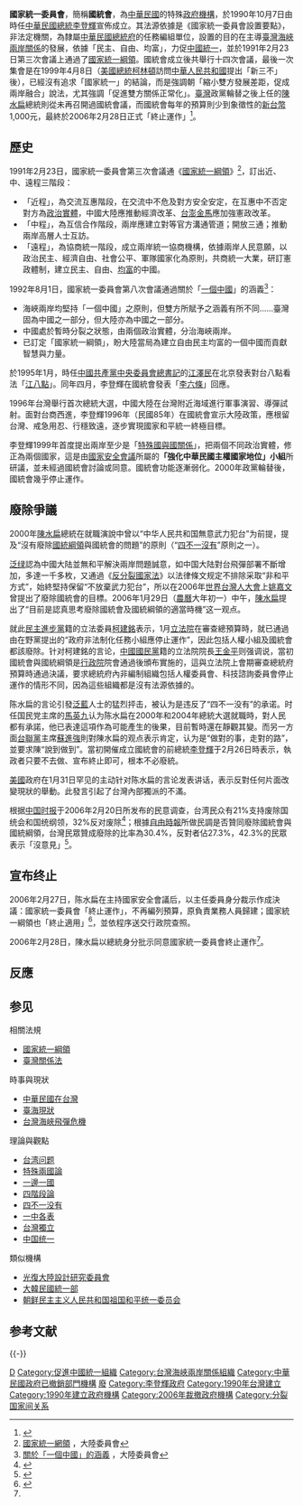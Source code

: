 {{中華民國政府部門基礎資訊
|部門名稱       = 國家統一委員會
|外文名稱       = National Unification Council
|外文語言       = 英語
|部門標誌       = ROC Office of the President Emblem.svg
|部門標誌名稱   = 總統府府徽
|首長職銜       = 主任委員<br/>（[[中華民國總統|總統]]兼任）
|首長姓名       = [[李登輝|李登輝]]{{Small|（首任)}}<br>[[陳水扁|陳水扁]]{{Small|（末任）}}
|副首長職銜     = 副主任委員<br/>（[[中華民國副總統|副總統]]與[[行政院院長|行政院院長]]兼任）
|副首長姓名     = 
|秘書長職銜     = 
|秘書長姓名     = 
|任命者姓名     = 
|任務編組       =1990年10月7日
|解散日期       = 2006年2月28日
|前身機關       = [[光復大陸設計研究委員會|光復大陸設計研究委員會]]
|後繼機關       = [[中華民國大陸委員會|大陸委員會]]
|所屬部門       = [[中華民國總統府|總統府]]
|組織編制       = {{s|國家統一委員會設置要點}}
|授權法源       =[[國家統一綱領|國家統一綱領]]
|員額任期       = 1年
|員額           = 33人
|年度預算額     = 新臺幣1,000元（民國95年度）
|地址           = 
|網站           = 
|備註           = 
}}
'''國家統一委員會'''，簡稱'''國統會'''，為[[中華民國|中華民國]]的特殊[[中華民國政府|政府機構]]，於1990年10月7日由時任[[中華民國總統|中華民國總統]][[李登輝|李登輝]]宣佈成立。其法源依據是《國家統一委員會設置要點》，非法定機關，為隸屬[[中華民國總統府|中華民國總統府]]的任務編組單位，設置的目的在主導[[海峽兩岸關係|臺灣海峽兩岸關係]]的發展，依據「民主、自由、均富」，力促[[中國統一|中國統一]]，並於1991年2月23日第三次會議上通過了[[國家統一綱領|國家統一綱領]]。國統會成立後共舉行十四次會議，最後一次集會是在1999年4月8日（[[美國總統|美國總統]][[比尔·克林顿|柯林頓]]訪問[[中華人民共和國|中華人民共和國]]提出「新三不」後），已經沒有追求「國家統一」的結論，而是強調朝「縮小雙方發展差距，促成兩岸融合」說法，尤其強調「促進雙方關係正常化」。[[臺灣|臺灣]]政黨輪替之後上任的[[陳水扁|陳水扁]]總統則從未再召開過國統會議，而國統會每年的預算則少到象徵性的[[新台幣|新台幣]]1,000元，最終於2006年2月28日正式「終止運作」<ref name="0_1">{{cite news|publisher=行政院大陸委員會全球資訊網|title=國家統一委員會設置要點|url=http://www.mac.gov.tw/big5/law/organize/org1.htm|date=2006-02-28|deadurl=yes|archiveurl=https://web.archive.org/web/20091111033409/http://www.mac.gov.tw/big5/law/organize/org1.htm|archivedate=2009-11-11|accessdate=2009-03-08}}</ref>。

==歷史==

1991年2月23日，國家統一委員會第三次會議通《[[國家統一綱領|國家統一綱領]]》<ref>[https://www.mac.gov.tw/News_Content.aspx?n=AD6908DFDDB62656&sms=161DEBC9EACEA333&s=E843129F8763C0DD 國家統一網領] {{Wayback|url=https://www.mac.gov.tw/News_Content.aspx?n=AD6908DFDDB62656&sms=161DEBC9EACEA333&s=E843129F8763C0DD |date=20191004000703 }}，大陸委員會</ref>，訂出近、中、遠程三階段：
*「近程」，為交流互惠階段，在交流中不危及對方安全安定，在互惠中不否定對方為[[政治實體|政治實體]]，中國大陸應推動經濟改革、[[台灣地區|台澎金馬]]應加強憲政改革。
*「中程」，為互信合作階段，兩岸應建立對等官方溝通管道；開放三通；推動兩岸高層人士互訪。
*「遠程」，為協商統一階段，成立兩岸統一協商機構，依據兩岸人民意願，以政治民主、經濟自由、社會公平、軍隊國家化為原則，共商統一大業，研訂憲政體制，建立民主、自由、[[均富|均富]]的中國。

1992年8月1日，國家統一委員會第八次會議通過關於「[[一個中國|一個中國]]」的涵義<ref>[https://www.mac.gov.tw/News_Content.aspx?n=AD6908DFDDB62656&sms=161DEBC9EACEA333&s=9E19C5DBAADFC848 關於「一個中國」的涵義] {{Wayback|url=https://www.mac.gov.tw/News_Content.aspx?n=AD6908DFDDB62656&sms=161DEBC9EACEA333&s=9E19C5DBAADFC848 |date=20190831073901 }}，大陸委員會</ref>：
*海峽兩岸均堅持「一個中國」之原則，但雙方所賦予之涵義有所不同……臺灣固為中國之一部分，但大陸亦為中國之一部分。
*中國處於暫時分裂之狀態，由兩個政治實體，分治海峽兩岸。
*已訂定「國家統一綱領」，盼大陸當局為建立自由民主均富的一個中國而貢獻智慧與力量。

於1995年1月，時任[[中國共產黨中央委員會總書記|中國共產黨中央委員會總書記]]的[[江澤民|江澤民]]在北京發表對台八點看法「[[江八點|江八點]]」。同年四月，李登輝在國統會發表「[[李六條|李六條]]」回應。

1996年台灣舉行首次總統大選，中國大陸在台灣附近海域進行軍事演習、導彈試射。面對台商西進，李登輝1996年（民國85年）在國統會宣示大陸政策，應根留台灣、戒急用忍、行穩致遠，逐步實現國家和平統一終極目標。

李登輝1999年首度提出兩岸至少是「[[特殊國與國關係|特殊國與國關係]]」，把兩個不同政治實體，修正為兩個國家，這是由[[國家安全會議_(中華民國)|國家安全會議]]所屬的'''「強化中華民國主權國家地位」小組'''所研議，並未經過國統會討論或同意。國統會功能逐漸弱化。2000年政黨輪替後，國統會幾乎停止運作。

== 廢除爭議 ==
2000年[[陳水扁|陳水扁]]總統在就職演說中曾以“中华人民共和国無意武力犯台”为前提，提及“沒有廢除[[國統綱領|國統綱領]]與國統會的問題”的原則（“[[四不一沒有|四不一沒有]]”原則之一）。

[[泛绿|泛绿]]認為中國大陆並無和平解決兩岸問題誠意，如中国大陆對台飛彈部署不斷增加，多達一千多枚，又通過《[[反分裂國家法|反分裂國家法]]》以法律條文规定不排除采取“非和平方式”，始終堅持保留“不放棄武力犯台”，所以在2006年[[世界台灣人大會|世界台灣人大會]]上[[姚嘉文|姚嘉文]]曾提出了廢除國統會的目標。2006年1月29日（[[農曆|農曆]]大年初一）中午，[[陳水扁|陳水扁]]提出了“目前是認真思考廢除國統會及國統綱領的適當時機”这一观点。

就此[[民主進步黨|民主進步黨]]籍的立法委員[[柯建銘|柯建銘]]表示，1月[[立法院|立法院]]在審查總預算時，就已通過由在野黨提出的“政府非法制化任務小組應停止運作”，因此包括人權小組及國統會都該廢除。针对柯建銘的言论，[[中國國民黨|中國國民黨]]籍的立法院院長[[王金平|王金平]]则强调说，當初國統會與國統綱領是[[行政院|行政院]]院會通過後頒布實施的，這與立法院上會期審查總統府預算時通過決議，要求總統府內非編制組織包括人權委員會、科技諮詢委員會停止運作的情形不同，因為這些組織都是沒有法源依據的。

陈水扁的言论引發[[泛藍|泛藍]]人士的猛烈抨击，被认为是违反了“四不一没有”的承诺。时任国民党主席的[[馬英九|馬英九]]认为陈水扁在2000年和2004年總統大選就職時，對人民都有承諾，他已表達這項作為可能產生的後果，目前暫時還在靜觀其變。而另一方面[[台聯黨|台聯黨]]主席[[蘇進強|蘇進強]]則對陳水扁的观点表示肯定，认为是“做對的事，走對的路”，並要求陳“說到做到”。當初開催成立國統會的前總統[[李登輝|李登輝]]于2月26日時表示，執政者只要不去做、宣布終止即可，根本不必廢統。

[[美國|美國]]政府在1月31日罕见的主动针对陈水扁的言论发表讲话，表示反對任何片面改變現狀的舉動。此發言引起了台灣內部獨派的不滿。

根据[[中国时报|中国时报]]于2006年2月20日所发布的民意调查，台湾民众有21%支持废除国统会和国统纲领，32%反对废除<ref>{{cite web |url=http://news.chinatimes.com/Chinatimes/newslist/newslist-content/0,3546,110502+112006022000021,00.html |title=存档副本 |accessdate=2006-02-20 |deadurl=yes |archiveurl=https://web.archive.org/web/20060221114231/http://news.chinatimes.com/Chinatimes/newslist/newslist-content/0,3546,110502+112006022000021,00.html |archivedate=2006-02-21 }}</ref>；根據[[自由時報|自由時報]]所做民調是否贊同廢除國統會與國統綱領，台灣民眾贊成廢除的比率為30.4%，反對者佔27.3%，42.3%的民眾表示「沒意見」<ref>{{cite web |url=http://www.libertytimes.com.tw/2006/new/feb/16/today-fo5.htm |title=存档副本 |accessdate=2008-11-04 |deadurl=yes |archiveurl=https://web.archive.org/web/20080907213057/http://www.libertytimes.com.tw/2006/new/feb/16/today-fo5.htm |archivedate=2008-09-07 }}</ref>。

==宣布终止==
2006年2月27日，陈水扁在主持國家安全會議后，以主任委員身分裁示作成決議：國家統一委員會「終止運作」，不再編列預算，原負責業務人員歸建；國家統一綱領也「終止適用」<ref>{{cite news|publisher=行政院大陸委員會全球資訊網|title=有關「國家統一委員會」終止運作及「國家統一綱領」終止適用政策說帖|url=http://www.mac.gov.tw/big5/mlpolicy/cease.htm|date=2006-03-01|deadurl=yes|archiveurl=https://web.archive.org/web/20081228153532/http://www.mac.gov.tw/big5/mlpolicy/cease.htm|archivedate=2008-12-28|accessdate=2009-03-08}}</ref>，並依程序送交行政院查照。

2006年2月28日，陳水扁以總統身分批示同意國家統一委員會終止運作<ref name="0_1" />。

==反應==
{{See also|國家統一綱領#各方反应}}

==参见==
; 相關法規
* [[國家統一綱領|國家統一綱領]]
* [[臺灣關係法|臺灣關係法]]

; 時事與現狀
* [[中華民國在台灣|中華民國在台灣]]
* [[臺海現狀|臺海現狀]]
* [[台灣海峽飛彈危機|台灣海峽飛彈危機]]
; 理論與觀點
* [[台湾问题|台湾问题]]
* [[特殊兩國論|特殊兩國論]]
* [[一邊一國|一邊一國]]
* [[四階段論|四階段論]]
* [[四不一没有|四不一没有]]
* [[一中各表|一中各表]]
* [[台灣獨立|台灣獨立]]
* [[中国统一|中国统一]]

; 類似機構
*[[光復大陸設計研究委員會|光復大陸設計研究委員會]]
*[[大韓民國|大韓民國]][[統一部|統一部]]
*[[朝鲜民主主义人民共和国|朝鲜民主主义人民共和国]][[祖国和平统一委员会|祖国和平统一委员会]]

== 参考文献 ==
{{Reflist|30em}}

{{-}}
{{國家統一委員會成員}}
{{台湾海峡两岸主题}}

[[Category:中華民國總統府歷史|D]]
[[Category:促進中國統一組織|Category:促進中國統一組織]]
[[Category:台灣海峽兩岸關係組織|Category:台灣海峽兩岸關係組織]]
[[Category:中華民國政府已撤銷部門機構|Category:中華民國政府已撤銷部門機構]]
[[Category:委員會_(中華民國中央政府)|廢]]
[[Category:李登輝政府|Category:李登輝政府]]
[[Category:1990年台灣建立|Category:1990年台灣建立]]
[[Category:1990年建立政府機構|Category:1990年建立政府機構]]
[[Category:2006年裁撤政府機構|Category:2006年裁撤政府機構]]
[[Category:分裂国家间关系|Category:分裂国家间关系]]